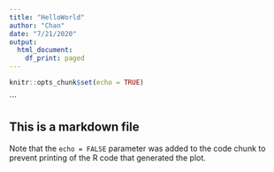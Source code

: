 ---
title: "HelloWorld"
author: "Chan"
date: "7/21/2020"
output:
  html_document:
    df_print: paged
---

```{r setup, include=FALSE}
knitr::opts_chunk$set(echo = TRUE)
```
```

## This is a markdown file



Note that the `echo = FALSE` parameter was added to the code chunk to prevent printing of the R code that generated the plot.
